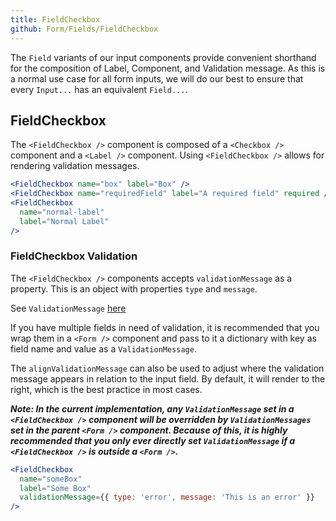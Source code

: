 ```yaml
---
title: FieldCheckbox
github: Form/Fields/FieldCheckbox
---
```


The `Field` variants of our input components provide convenient shorthand for the composition of Label, Component, and Validation message. As this is a normal use case for all form inputs, we will do our best to ensure that every `Input...` has an equivalent `Field...`.

## FieldCheckbox

The `<FieldCheckbox />` component is composed of a `<Checkbox />` component and a `<Label />` component. Using `<FieldCheckbox />` allows for rendering validation messages.

```jsx
<FieldCheckbox name="box" label="Box" />
<FieldCheckbox name="requiredField" label="A required field" required />
<FieldCheckbox
  name="normal-label"
  label="Normal Label"
/>
```

### FieldCheckbox Validation

The `<FieldCheckbox />` components accepts `validationMessage` as a property. This is an object with properties `type` and `message`.

See `ValidationMessage` [here](/#!/ValidationMessage)

If you have multiple fields in need of validation, it is recommended that you wrap them in a `<Form />` component and pass to it a dictionary with key as field name and value as a `ValidationMessage`.

The `alignValidationMessage` can also be used to adjust where the validation message appears in relation to the input field. By default, it will render to the right, which is the best practice in most cases.

**_Note: In the current implementation, any `ValidationMessage` set in a `<FieldCheckbox />` component will be overridden by `ValidationMessages` set in the parent `<Form />` component. Because of this, it is highly recommended that you only ever directly set `ValidationMessage` if a `<FieldCheckbox />` is outside a `<Form />`._**

```jsx
<FieldCheckbox
  name="someBox"
  label="Some Box"
  validationMessage={{ type: 'error', message: 'This is an error' }}
/>
```
